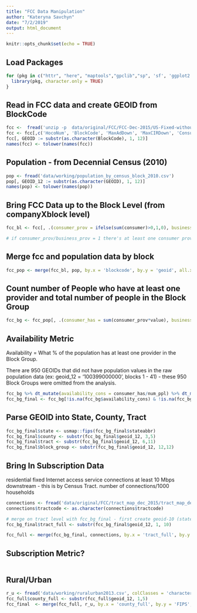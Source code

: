 ```yaml
---
title: "FCC Data Manipulation"
author: "Kateryna Savchyn"
date: "7/2/2019"
output: html_document
---
```


```r
knitr::opts_chunk$set(echo = TRUE)
```

## Load Packages
```r
for (pkg in c("httr", "here", "maptools","gpclib","sp", 'sf', 'ggplot2', 'ggmap', 'osmdata', 'tidyverse', 'tigris', 'acs', 'data.table', 'maditr', 'viridis', 'ggplot2', 'usmap')) {
  library(pkg, character.only = TRUE)
}
```

## Read in FCC data and create GEOID from BlockCode
```r
fcc <-  fread('unzip -p  data/original/FCC/FCC-Dec-2015/US-Fixed-without-Satellite-Dec2015.zip')
fcc <- fcc[,c('HocoNum', 'BlockCode', 'MaxAdDown', 'MaxCIRDown', 'Consumer', 'Business', 'StateAbbr')]
fcc[, GEOID := substr(as.character(BlockCode), 1, 12)] 
names(fcc) <- tolower(names(fcc))
```

## Population - from Decennial Census (2010)
```r
pop <- fread('data/working/population_by_census_block_2010.csv')
pop[, GEOID_12 := substr(as.character(GEOID), 1, 12)] 
names(pop) <- tolower(names(pop))
```

## Bring FCC Data up to the Block Level (from companyXblock level)
```r
fcc_bl <- fcc[, .(consumer_prov = ifelse(sum(consumer)>0,1,0), business_prov = ifelse(sum(business)>0,1,0), maxaddown = max(maxaddown), maxcirdown = max(maxcirdown), stateabbr = max(stateabbr), num_companies = length(unique(hoconum))), .(blockcode)]

# if consumer_prov/business_prov = 1 there's at least one consumer provider in the block
```

## Merge fcc and population data by block
```r
fcc_pop <- merge(fcc_bl, pop, by.x = 'blockcode', by.y = 'geoid', all.x = TRUE, all.y = FALSE)
```

## Count number of People who have at least one provider and total number of people in the Block Group
```r
fcc_bg <- fcc_pop[, .(consumer_has = sum(consumer_prov*value), business_has = sum(business_prov*value), maxaddown = max(maxaddown), maxcirdown = max(maxcirdown), stateabbr = max(stateabbr), num_ppl = sum(value)), .(geoid_12)]
```

## Availability Metric
Availability = What % of the population has at least one provider in the Block Group. 

There are 950 GEOIDs that did not have population values in the raw population data (ex: geoid_12 = '100399000000', blocks 1 - 41) - these 950 Block Groups were omitted from the analysis.
```r
fcc_bg %>% dt_mutate(availability_cons = consumer_has/num_ppl) %>% dt_mutate(availability_bus = business_has/num_ppl) # 222537
fcc_bg_final <- fcc_bg[!is.na(fcc_bg$availability_cons) & !is.na(fcc_bg$availability_bus),] # 221587
```

## Parse GEOID into State, County, Tract
```r
fcc_bg_final$state <- usmap::fips(fcc_bg_final$stateabbr)
fcc_bg_final$county <- substr(fcc_bg_final$geoid_12, 3,5)
fcc_bg_final$tract <- substr(fcc_bg_final$geoid_12, 6,11)
fcc_bg_final$block_group <- substr(fcc_bg_final$geoid_12, 12,12)
```

## Bring In Subscription Data
residential fixed Internet access service connections at least 10 Mbps downstream - this is by Census Tract. number of connections/1000 households

```r
connections <- fread('data/original/FCC/tract_map_dec_2015/tract_map_dec_2015.csv')
connections$tractcode <- as.character(connections$tractcode)

# merge on tract level with fcc_bg_final - first create geoid-10 (state thru tract code)
fcc_bg_final$tract_full <- substr(fcc_bg_final$geoid_12, 1, 10)

fcc_full <- merge(fcc_bg_final, connections, by.x = 'tract_full', by.y = 'tractcode', all.x = TRUE, all.y = FALSE) #221587

```

## Subscription Metric? 
```r

```


## Rural/Urban
```r
r_u <- fread('data/working/ruralurban2013.csv', colClasses = 'character')
fcc_full$county_full <- substr(fcc_full$geoid_12, 1,5)
fcc_final  <- merge(fcc_full, r_u, by.x = 'county_full', by.y = 'FIPS', all.x = TRUE, all.y = FALSE)
```






